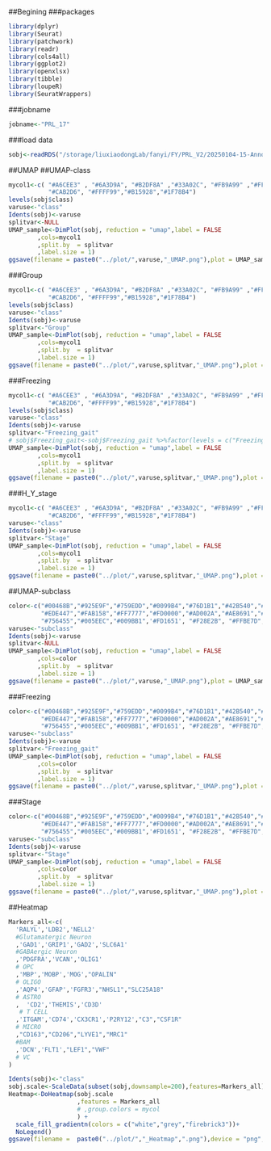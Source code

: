 ##Begining 
###packages

```r
library(dplyr)
library(Seurat)
library(patchwork)
library(readr)
library(cols4all)
library(ggplot2)
library(openxlsx)
library(tibble)
library(loupeR)
library(SeuratWrappers)
```

###jobname

```r
jobname<-"PRL_17"
```

###load data

```r
sobj<-readRDS("/storage/liuxiaodongLab/fanyi/FY/PRL_V2/20250104-15-Annotation-secondgrade/Documents/sobj_2ndAnnotation.rds")
```

##UMAP
##UMAP-class
```r
mycol1<-c( "#A6CEE3" , "#6A3D9A", "#B2DF8A" ,"#33A02C", "#FB9A99" ,"#FF7F00", "#FDBF6F","#E31A1C"  ,
           "#CAB2D6", "#FFFF99","#B15928","#1F78B4")
levels(sobj$class)
varuse<-"class"
Idents(sobj)<-varuse
splitvar<-NULL
UMAP_sample<-DimPlot(sobj, reduction = "umap",label = FALSE
        ,cols=mycol1
        ,split.by  = splitvar
        ,label.size = 1)
ggsave(filename = paste0("../plot/",varuse,"_UMAP.png"),plot = UMAP_sample,device = "png",width=3000,height = 2500,dpi = 300,units = "px")
```
###Group
```r
mycol1<-c( "#A6CEE3" , "#6A3D9A", "#B2DF8A" ,"#33A02C", "#FB9A99" ,"#FF7F00", "#FDBF6F","#E31A1C"  ,
           "#CAB2D6", "#FFFF99","#B15928","#1F78B4")
levels(sobj$class)
varuse<-"class"
Idents(sobj)<-varuse
splitvar<-"Group"
UMAP_sample<-DimPlot(sobj, reduction = "umap",label = FALSE
        ,cols=mycol1
        ,split.by  = splitvar
        ,label.size = 1)
ggsave(filename = paste0("../plot/",varuse,splitvar,"_UMAP.png"),plot = UMAP_sample,device = "png",width=5000,height = 2500,dpi = 300,units = "px")
```
###Freezing
```r
mycol1<-c( "#A6CEE3" , "#6A3D9A", "#B2DF8A" ,"#33A02C", "#FB9A99" ,"#FF7F00", "#FDBF6F","#E31A1C"  ,
           "#CAB2D6", "#FFFF99","#B15928","#1F78B4")
levels(sobj$class)
varuse<-"class"
Idents(sobj)<-varuse
splitvar<-"Freezing_gait"
# sobj$Freezing_gait<-sobj$Freezing_gait %>%factor(levels = c("Freezing","Non","NA"))
UMAP_sample<-DimPlot(sobj, reduction = "umap",label = FALSE
        ,cols=mycol1
        ,split.by  = splitvar
        ,label.size = 1)
ggsave(filename = paste0("../plot/",varuse,splitvar,"_UMAP.png"),plot = UMAP_sample,device = "png",width=7000,height = 2500,dpi = 300,units = "px")
```
###H_Y_stage
```r
mycol1<-c( "#A6CEE3" , "#6A3D9A", "#B2DF8A" ,"#33A02C", "#FB9A99" ,"#FF7F00", "#FDBF6F","#E31A1C"  ,
           "#CAB2D6", "#FFFF99","#B15928","#1F78B4")
varuse<-"class"
Idents(sobj)<-varuse
splitvar<-"Stage"
UMAP_sample<-DimPlot(sobj, reduction = "umap",label = FALSE
        ,cols=mycol1
        ,split.by  = splitvar
        ,label.size = 1)
ggsave(filename = paste0("../plot/",varuse,splitvar,"_UMAP.png"),plot = UMAP_sample,device = "png",width=7000,height = 2500,dpi = 300,units = "px")
```

##UMAP-subclass
```r
color<-c("#00468B","#925E9F","#759EDD","#0099B4","#76D1B1","#42B540","#B8D24D",
         "#EDE447","#FAB158","#FF7777","#FD0000","#AD002A","#AE8691","#CE9573",
         "#756455","#005EEC","#009BB1",'#FD1651', "#F28E2B", "#FFBE7D", "#59A14F" ,"#8CD17D" ,"#B6992D" ,"#F1CE63" ,"#499894","#86BCB6", "#E15759")
varuse<-"subclass"
Idents(sobj)<-varuse
splitvar<-NULL
UMAP_sample<-DimPlot(sobj, reduction = "umap",label = FALSE
        ,cols=color
        ,split.by  = splitvar
        ,label.size = 1)
ggsave(filename = paste0("../plot/",varuse,"_UMAP.png"),plot = UMAP_sample,device = "png",width=3000,height = 2500,dpi = 300,units = "px")
```
###Freezing
```r
color<-c("#00468B","#925E9F","#759EDD","#0099B4","#76D1B1","#42B540","#B8D24D",
         "#EDE447","#FAB158","#FF7777","#FD0000","#AD002A","#AE8691","#CE9573",
         "#756455","#005EEC","#009BB1",'#FD1651', "#F28E2B", "#FFBE7D", "#59A14F" ,"#8CD17D" ,"#B6992D" ,"#F1CE63" ,"#499894","#86BCB6", "#E15759")
varuse<-"subclass"
Idents(sobj)<-varuse
splitvar<-"Freezing_gait"
UMAP_sample<-DimPlot(sobj, reduction = "umap",label = FALSE
        ,cols=color
        ,split.by  = splitvar
        ,label.size = 1)
ggsave(filename = paste0("../plot/",varuse,splitvar,"_UMAP.png"),plot = UMAP_sample,device = "png",width=7000,height = 2500,dpi = 300,units = "px")
```

###Stage
```r
color<-c("#00468B","#925E9F","#759EDD","#0099B4","#76D1B1","#42B540","#B8D24D",
         "#EDE447","#FAB158","#FF7777","#FD0000","#AD002A","#AE8691","#CE9573",
         "#756455","#005EEC","#009BB1",'#FD1651', "#F28E2B", "#FFBE7D", "#59A14F" ,"#8CD17D" ,"#B6992D" ,"#F1CE63" ,"#499894", "#86BCB6", "#E15759")
varuse<-"subclass"
Idents(sobj)<-varuse
splitvar<-"Stage"
UMAP_sample<-DimPlot(sobj, reduction = "umap",label = FALSE
        ,cols=color
        ,split.by  = splitvar
        ,label.size = 1)
ggsave(filename = paste0("../plot/",varuse,splitvar,"_UMAP.png"),plot = UMAP_sample,device = "png",width=7000,height = 2500,dpi = 300,units = "px")
```

##Heatmap
```r
Markers_all<-c(
  'RALYL','LDB2','NELL2'
  #Glutamatergic Neuron	
  ,'GAD1','GRIP1','GAD2','SLC6A1'
  #GABAergic Neuron	
  ,'PDGFRA','VCAN','OLIG1'
  # OPC
  ,'MBP','MOBP','MOG',"OPALIN"
  # OLIGO
  ,'AQP4','GFAP','FGFR3',"NHSL1","SLC25A18"
  # ASTRO
  ,  'CD2','THEMIS','CD3D'
   # T CELL
  ,'ITGAM','CD74','CX3CR1','P2RY12',"C3","CSF1R"
  # MICRO 
  ,"CD163","CD206","LYVE1","MRC1"
  #BAM
  ,'DCN','FLT1',"LEF1","VWF"
  # VC
)
```

```r
Idents(sobj)<-"class"
sobj.scale<-ScaleData(subset(sobj,downsample=200),features=Markers_all)
Heatmap<-DoHeatmap(sobj.scale
                   ,features = Markers_all
                   # ,group.colors = mycol
                   ) + 
  scale_fill_gradientn(colors = c("white","grey","firebrick3"))+
  NoLegend()
ggsave(filename =  paste0("../plot/","_Heatmap",".png"),device = "png",width=2500,height = 2000,dpi = 300,units = "px")
```

